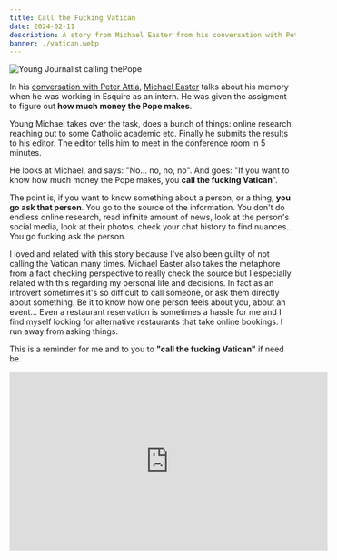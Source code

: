 ```yaml
---
title: Call the Fucking Vatican
date: 2024-02-11
description: A story from Michael Easter from his conversation with Peter Attia.
banner: ./vatican.webp
---
```


![Young Journalist calling thePope](./vatican.webp)

In his [conversation with Peter Attia](https://www.youtube.com/watch?v=gN2mySEkXbg), [Michael Easter](https://twitter.com/Michael_Easter) talks about his memory when he was working in Esquire as an intern. He was given the assigment to figure out **how much money the Pope makes**. 

Young Michael takes over the task, does a bunch of things: online research, reaching out to some Catholic academic etc. Finally he submits the results to his editor. The editor tells him to meet in the conference room in 5 minutes.

He looks at Michael, and says: "No... no, no, no". And goes: "If you want to know how much money the Pope makes, you **call the fucking Vatican**".


The point is, if you want to know something about a person, or a thing, **you go ask that person**. You go to the source of the information. You don't do endless online research, read infinite amount of news, look at the person's social media, look at their photos, check your chat history to find nuances... You go fucking ask the person.

I loved and related with this story because I've also been guilty of not calling the Vatican many times. Michael Easter also takes the metaphore from a fact checking perspective to really check the source but I especially related with this regarding my personal life and decisions. In fact as an introvert sometimes it's so difficult to call someone, or ask them directly about something. Be it to know how one person feels about you, about an event... Even a restaurant reservation is sometimes a hassle for me and I find myself looking for alternative restaurants that take online bookings. I run away from asking things.

This is a reminder for me and to you to **"call the fucking Vatican"** if need be.

<iframe width="560" height="315" src="https://www.youtube.com/embed/gN2mySEkXbg?si=fTUOLiVEQI8FnBzW&amp;start=5963" title="YouTube video player" frameborder="0" allow="accelerometer; autoplay; clipboard-write; encrypted-media; gyroscope; picture-in-picture; web-share" allowfullscreen></iframe>